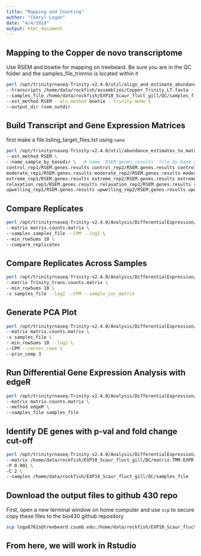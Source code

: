 ```yaml
---
title: "Mapping and Counting"
author: "Cheryl Logan"
date: "4/4/2018"
output: html_document
---
```


## Mapping to the Copper de novo transcriptome

Use RSEM and bowtie for mapping on treebeard. Be sure you are in the QC folder and the samples_file_trimmo is located within it

```bash
perl /opt/trinityrnaseq-Trinity-v2.4.0/util/align_and_estimate_abundance.pl \       # name of program
--transcripts /home/data/rockfish/assemblies/Copper_Trinity_LT.fasta --seqType fq \ # assembly and seq type
--samples_file /home/data/rockfish/EXP10_Scaur_fluct_gill/QC/samples_file_trimmo \  # samples_file location
--est_method RSEM --aln_method bowtie --trinity_mode \                              # counting and mapping method
--output_dir rsem_outdir                                                            # output directory
```

## Build Transcript and Gene Expression Matrices

first make a file.listing_target_files.txt using `nano`

```bash
perl /opt/trinityrnaseq-Trinity-v2.4.0/util/abundance_estimates_to_matrix.pl \
--est_method RSEM \
--name_sample_by_basedir \   # name 'RSEM.genes.results' file by base directory
control_rep1/RSEM.genes.results control_rep2/RSEM.genes.results control_rep3/RSEM.genes.results control_rep4/RSEM.genes.results \
moderate_rep1/RSEM.genes.results moderate_rep2/RSEM.genes.results moderate_rep3/RSEM.genes.results moderate_rep4/RSEM.genes.results \
extreme_rep1/RSEM.genes.results extreme_rep2/RSEM.genes.results extreme_rep3/RSEM.genes.results extreme_rep4/RSEM.genes.results \
relaxation_rep1/RSEM.genes.results relaxation_rep2/RSEM.genes.results relaxation_rep3/RSEM.genes.results relaxation_rep4/RSEM.genes.results \
upwelling_rep1/RSEM.genes.results upwelling_rep2/RSEM.genes.results upwelling_rep3/RSEM.genes.results upwelling_rep4/RSEM.genes.results 
```

## Compare Replicates
```bash
perl /opt/trinityrnaseq-Trinity-v2.4.0/Analysis/DifferentialExpression/PtR \
--matrix matrix.counts.matrix \
--samples samples_file --CPM --log2 \
--min_rowSums 10 \
--compare_replicates
```

## Compare Replicates Across Samples
```bash
perl /opt/trinityrnaseq-Trinity-v2.4.0/Analysis/DifferentialExpression/PtR \
--matrix Trinity_trans.counts.matrix \
--min_rowSums 10 \
-s samples_file --log2 --CPM --sample_cor_matrix
```

## Generate PCA Plot
```bash
perl /opt/trinityrnaseq-Trinity-v2.4.0/Analysis/DifferentialExpression/PtR \
--matrix matrix.counts.matrix \
-s samples_file \
--min_rowSums 10 --log2 \
--CPM --center_rows \
--prin_comp 3 
```

## Run Differential Gene Expression Analysis with edgeR
```bash
perl /opt/trinityrnaseq-Trinity-v2.4.0/Analysis/DifferentialExpression/run_DE_analysis.pl  \
--matrix matrix.counts.matrix \
--method edgeR \
--samples_file samples_file
```

## Identify DE genes with p-val and fold change cut-off
```bash
perl /opt/trinityrnaseq-Trinity-v2.4.0/Analysis/DifferentialExpression/analyze_diff_expr.pl \
--matrix /home/data/rockfish/EXP10_Scaur_fluct_gill/QC/matrix.TMM.EXPR.matrix \
-P 0.001 \
-C 2 \
--samples /home/data/rockfish/EXP10_Scaur_fluct_gill/QC/samples_file
```

## Download the output files to github 430 repo 

First, open a new terminal window on home computer and use `scp` to secure copy these files to the bio430 github repository

```bash
scp loga8761s@treebeard.csumb.edu:/home/data/rockfish/EXP10_Scaur_fluct_gill/QC/edgeR.40768.dir/* /Users/loga8761/github/bio430/edgeR.40768.dir/  # also get samples file
```

## From here, we will work in Rstudio 